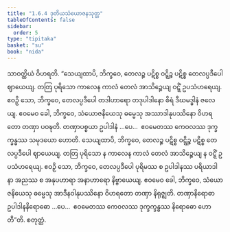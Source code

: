 ```yaml
---
title: "1.6.4 ဒုတိယသံယောဇနသုတ္တ"
tableOfContents: false
sidebar:
  order: 5
type: "tipitaka"
basket: "su"
book: "nida"
---
```



<DynamicBreadcrumb />

<Division number="54" book="nida">

<Paragraph number="400" book="nida">
သာဝတ္ထိယံ ဝိဟရတိ. “သေယျထာပိ, ဘိက္ခဝေ, တေလဉ္စ ပဋိစ္စ ဝဋ္ဋိဉ္စ ပဋိစ္စ တေလပ္ပဒီပေါ ဈာယေယျ. တတြ ပုရိသော ကာလေန ကာလံ တေလံ အာသိဉ္စေယျ ဝဋ္ဋိံ ဥပသံဟရေယျ. ဧဝဉှိ သော, ဘိက္ခဝေ, တေလပ္ပဒီပေါ တဒါဟာရော တဒုပါဒါနော စိရံ ဒီဃမဒ္ဓါနံ ဇလေယျ. ဧဝမေဝ ခေါ, ဘိက္ခဝေ, သံယောဇနိယေသု ဓမ္မေသု အဿာဒါနုပဿိနော ဝိဟရတော တဏှာ ပဝဍ္ဎတိ. တဏှာပစ္စယာ ဥပါဒါနံ …ပေ…  ဧဝမေတဿ ကေဝလဿ ဒုက္ခက္ခန္ဓဿ သမုဒယော ဟောတိ.
</Paragraph>

<Paragraph number="401" book="nida">
သေယျထာပိ, ဘိက္ခဝေ, တေလဉ္စ ပဋိစ္စ ဝဋ္ဋိဉ္စ ပဋိစ္စ တေလပ္ပဒီပေါ ဈာယေယျ. တတြ ပုရိသော န ကာလေန ကာလံ တေလံ အာသိဉ္စေယျ န ဝဋ္ဋိံ ဥပသံဟရေယျ. ဧဝဉှိ သော, ဘိက္ခဝေ, တေလပ္ပဒီပေါ ပုရိမဿ စ ဥပါဒါနဿ ပရိယာဒါနာ အညဿ စ အနုပဟာရာ အနာဟာရော နိဗ္ဗာယေယျ. ဧဝမေဝ ခေါ, ဘိက္ခဝေ, သံယောဇနိယေသု ဓမ္မေသု အာဒီနဝါနုပဿိနော ဝိဟရတော တဏှာ နိရုဇ္ဈတိ. တဏှာနိရောဓာ ဥပါဒါနနိရောဓော …ပေ…  ဧဝမေတဿ ကေဝလဿ ဒုက္ခက္ခန္ဓဿ နိရောဓော ဟောတီ”တိ.

</Paragraph>
</Division>

<Paragraph number="402" type="center" book="nida">
စတုတ္ထံ.
</Paragraph>